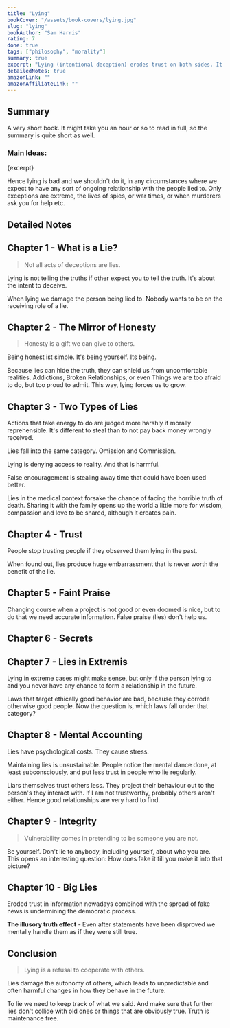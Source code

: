 ```yaml
---
title: "Lying"
bookCover: "/assets/book-covers/lying.jpg"
slug: "lying"
bookAuthor: "Sam Harris"
rating: 7
done: true
tags: ["philosophy", "morality"]
summary: true
excerpt: "Lying (intentional deception) erodes trust on both sides. It damages relationships in unforeseen ways, needs maintenance and leads to psychological stress. It doesn't help other people live a better life and often leads to slow but sure decline of beautiful relationships. And the benefits are not nearly enough, especially in the long run, to justify all of that."
detailedNotes: true
amazonLink: ""
amazonAffiliateLink: ""
---
```


## Summary

A very short book. It might take you an hour or so to read in full, so the summary is quite short as well.

### Main Ideas:

<p>{excerpt}</p>

Hence lying is bad and we shouldn't do it, in any circumstances where we expect to have any sort of ongoing relationship with the people lied to. Only exceptions are extreme, the lives of spies, or war times, or when murderers ask you for help etc.

## Detailed Notes

## Chapter 1 - What is a Lie?

> Not all acts of deceptions are lies.

Lying is not telling the truths if other expect you to tell the truth. It's about the intent to deceive.

When lying we damage the person being lied to. Nobody wants to be on the receiving role of a lie.

## Chapter 2 - The Mirror of Honesty

> Honesty is a gift we can give to others.

Being honest ist simple. It's being yourself. Its being.

Because lies can hide the truth, they can shield us from uncomfortable realities. Addictions, Broken Relationships, or even Things we are too afraid to do, but too proud to admit. This way, lying forces us to grow.

## Chapter 3 - Two Types of Lies

Actions that take energy to do are judged more harshly if morally reprehensible. It's different to steal than to not pay back money wrongly received.

Lies fall into the same category. Omission and Commission.

Lying is denying access to reality. And that is harmful.

False encouragement is stealing away time that could have been used better.

Lies in the medical context forsake the chance of facing the horrible truth of death. Sharing it with the family opens up the world a little more for wisdom, compassion and love to be shared, although it creates pain.

## Chapter 4 - Trust

People stop trusting people if they observed them lying in the past.

When found out, lies produce huge embarrassment that is never worth the benefit of the lie.

## Chapter 5 - Faint Praise

Changing course when a project is not good or even doomed is nice, but to do that we need accurate information. False praise (lies) don't help us.

## Chapter 6 - Secrets

## Chapter 7 - Lies in Extremis

Lying in extreme cases might make sense, but only if the person lying to and you never have any chance to form a relationship in the future.

Laws that target ethically good behavior are bad, because they corrode otherwise good people. Now the question is, which laws fall under that category?

## Chapter 8 - Mental Accounting

Lies have psychological costs. They cause stress.

Maintaining lies is unsustainable. People notice the mental dance done, at least subconsciously, and put less trust in people who lie regularly.

Liars themselves trust others less. They project their behaviour out to the person's they interact with. If I am not trustworthy, probably others aren't either. Hence good relationships are very hard to find.

## Chapter 9 - Integrity

> Vulnerability comes in pretending to be someone you are not.

Be yourself. Don't lie to anybody, including yourself, about who you are. This opens an interesting question: How does fake it till you make it into that picture?

## Chapter 10 - Big Lies

Eroded trust in information nowadays combined with the spread of fake news is undermining the democratic process.

**The illusory truth effect** - Even after statements have been disproved we mentally handle them as if they were still true.

## Conclusion

> Lying is a refusal to cooperate with others.

Lies damage the autonomy of others, which leads to unpredictable and often harmful changes in how they behave in the future.

To lie we need to keep track of what we said. And make sure that further lies don't collide with old ones or things that are obviously true. Truth is maintenance free.
